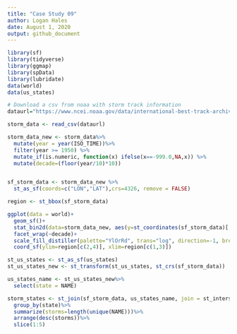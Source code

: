 ```yaml
---
title: "Case Study 09"
author: Logan Hales
date: August 1, 2020
output: github_document
---
```

```r
library(sf)
library(tidyverse)
library(ggmap)
library(spData)
library(lubridate)
data(world)
data(us_states)

# Download a csv from noaa with storm track information
dataurl="https://www.ncei.noaa.gov/data/international-best-track-archive-for-climate-stewardship-ibtracs/v04r01/access/csv/ibtracs.NA.list.v04r01.csv"

storm_data <- read_csv(dataurl)
```
 
```r
storm_data_new <- storm_data%>%
  mutate(year = year(ISO_TIME))%>%
  filter(year >= 1950) %>%
  mutate_if(is.numeric, function(x) ifelse(x==-999.0,NA,x)) %>%
  mutate(decade=(floor(year/10)*10))


sf_storm_data <- storm_data_new %>%
  st_as_sf(coords=c("LON","LAT"),crs=4326, remove = FALSE)

region <- st_bbox(sf_storm_data)
```
 
```r
ggplot(data = world)+
  geom_sf()+
  stat_bin2d(data=storm_data_new, aes(y=st_coordinates(sf_storm_data)[,2], x=st_coordinates(sf_storm_data)[,1]),bins=100)+
  facet_wrap(~decade)+
  scale_fill_distiller(palette="YlOrRd", trans="log", direction=-1, breaks = c(1,10,100,1000))+
  coord_sf(ylim=region[c(2,4)], xlim=region[c(1,3)])
```
 
```r

st_us_states <- st_as_sf(us_states)
st_us_states_new <- st_transform(st_us_states, st_crs(sf_storm_data))

us_states_name <- st_us_states_new%>%
  select(state = NAME)

storm_states <- st_join(sf_storm_data, us_states_name, join = st_intersects,left = F)%>%
  group_by(state)%>%
  summarize(storms=length(unique(NAME)))%>%
  arrange(desc(storms))%>%
  slice(1:5)
```
 
 